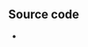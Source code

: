 {{Module|name=wingdi|type=Video output|os=Windows|description=Windows GDI video output|sc=none}}

{{Stub}}

== Source code ==
* {{VLCSourceFile|modules/video_output/win32/wingdi.c}}

{{Documentation footer}}